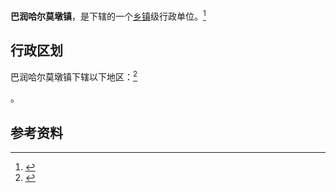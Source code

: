 {{中国乡级行政区|65/28/27/102/000}}

'''巴润哈尔莫墩镇'''，是{{PRC admin/fullname|65/28/27/102/000|3}}下辖的一个[[乡镇|乡镇]]级行政单位。<ref>{{PRC admin/ref sgc|{{PRC admin/parent|65/28/27/102/000}}}}</ref>

== 行政区划 ==

巴润哈尔莫墩镇下辖以下地区：<ref>{{PRC admin/ref sgc|65/28/27/102/000}}</ref>

{{PRC admin/children|65/28/27/102/000}}。

== 参考资料 ==

{{reflist}}

{{行政区划小作品}}
{{PRC admin/navcat|65/28/27/102/000}}